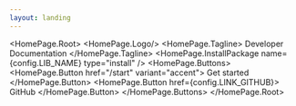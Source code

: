 ```yaml
---
layout: landing
---
```



<HomePage.Root>
  <HomePage.Logo/>
  <HomePage.Tagline>
    Developer Documentation
  </HomePage.Tagline>
  <HomePage.InstallPackage
    name={config.LIB_NAME}
    type="install"
  />
  <HomePage.Buttons>
    <HomePage.Button href="/start" variant="accent">
      Get started
    </HomePage.Button>
    <HomePage.Button href={config.LINK_GITHUB}>
      GitHub
    </HomePage.Button>
  </HomePage.Buttons>
  <Sponsors/>
</HomePage.Root>
